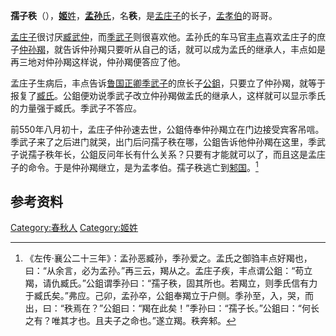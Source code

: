 {{先秦人物信息框
|image       = 
|姓     = [[姬姓|姬]]
|名        = 秩
|氏        = [[孟孙氏|孟孙]]
|zi          = 
|hao         = 
|job         = 
|nickname    = 
|nickzi      = 
|posthumous  = 
|国家     = [[鲁国|鲁国]]
|名称 = 孺子秩
|hometown    = 
|birth       = 
|death       = 
|honor       = 
|honor2      = 
|spouse       = 
|children      = }}
'''孺子秩'''（{{bd|？||？||}}），[[姬姓|'''姬'''姓]]，[[孟孙氏|'''孟孙'''氏]]，名'''秩'''，是[[孟庄子|孟庄子]]的长子，[[孟孝伯|孟孝伯]]的哥哥。

[[孟庄子|孟庄子]]很讨厌[[臧武仲|臧武仲]]，而[[季武子|季武子]]则很喜欢他。孟孙氏的车马官[[丰点|丰点]]喜欢孟庄子的庶子[[仲孙羯|仲孙羯]]，就告诉仲孙羯只要听从自己的话，就可以成为孟氏的继承人，丰点如是再三地对仲孙羯这样说，仲孙羯便答应了他。

孟庄子生病后，丰点告诉[[鲁国|鲁国]][[正卿|正卿]][[季武子|季武子]]的庶长子[[公鉏|公鉏]]，只要立了仲孙羯，就等于报复了[[臧孙氏|臧氏]]。公鉏便劝说季武子改立仲孙羯做孟氏的继承人，这样就可以显示季氏的力量强于臧氏。季武子不答应。

前550年八月初十，孟庄子仲孙速去世，公鉏侍奉仲孙羯立在门边接受宾客吊唁。季武子来了之后进门就哭，出门后问孺子秩在哪，公鉏告诉他仲孙羯在这里，季武子说孺子秩年长，公鉏反问年长有什么关系？只要有才能就可以了，而且这是孟庄子的命令。于是仲孙羯继立，是为孟孝伯。孺子秩逃亡到[[邾国|邾国]]。<ref>《左传·襄公二十三年》：孟孙恶臧孙，季孙爱之。孟氏之御驺丰点好羯也，曰：“从余言，必为孟孙。”再三云，羯从之。孟庄子疾，丰点谓公鉏：“苟立羯，请仇臧氏。”公鉏谓季孙曰：“孺子秩，固其所也。若羯立，则季氏信有力于臧氏矣。”弗应。己卯，孟孙卒，公鉏奉羯立于户侧。季孙至，入，哭，而出，曰：“秩焉在？”公鉏曰：“羯在此矣！”季孙曰：“孺子长。”公鉏曰：“何长之有？唯其才也。且夫子之命也。”遂立羯。秩奔邾。</ref>

== 参考资料 ==
{{reflist}}


[[Category:春秋人|Category:春秋人]]
[[Category:姬姓|Category:姬姓]]